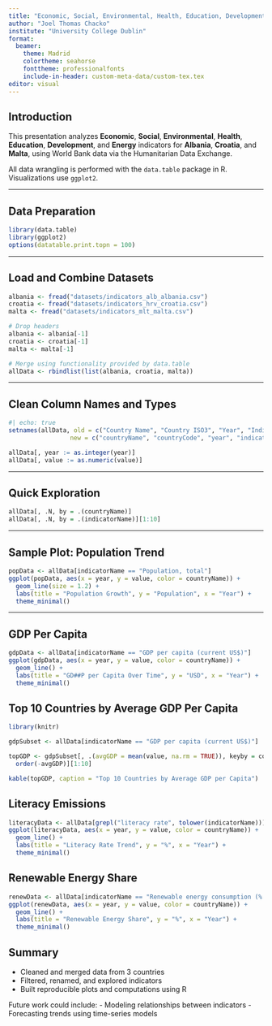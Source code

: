 ```yaml
---
title: "Economic, Social, Environmental, Health, Education, Development and Energy of Albania, Croatia and Malta"
author: "Joel Thomas Chacko"
institute: "University College Dublin"
format:
  beamer:
    theme: Madrid
    colortheme: seahorse
    fonttheme: professionalfonts
    include-in-header: custom-meta-data/custom-tex.tex
editor: visual
---
```


## Introduction

This presentation analyzes **Economic**, **Social**, **Environmental**, **Health**, **Education**, **Development**, and **Energy** indicators for **Albania**, **Croatia**, and **Malta**, using World Bank data via the Humanitarian Data Exchange.

All data wrangling is performed with the `data.table` package in R. Visualizations use `ggplot2`.

------------------------------------------------------------------------

## Data Preparation

```r
library(data.table)
library(ggplot2)
options(datatable.print.topn = 100)
```

------------------------------------------------------------------------

## Load and Combine Datasets

```r
albania <- fread("datasets/indicators_alb_albania.csv")
croatia <- fread("datasets/indicators_hrv_croatia.csv")
malta <- fread("datasets/indicators_mlt_malta.csv")

# Drop headers
albania <- albania[-1]
croatia <- croatia[-1]
malta <- malta[-1]

# Merge using functionality provided by data.table
allData <- rbindlist(list(albania, croatia, malta))
```

------------------------------------------------------------------------

## Clean Column Names and Types

```r
#| echo: true
setnames(allData, old = c("Country Name", "Country ISO3", "Year", "Indicator Name", "Indicator Code", "Value"),
                 new = c("countryName", "countryCode", "year", "indicatorName", "indicatorCode", "value"))

allData[, year := as.integer(year)]
allData[, value := as.numeric(value)]
```

------------------------------------------------------------------------

## Quick Exploration

```r
allData[, .N, by = .(countryName)]
allData[, .N, by = .(indicatorName)][1:10]
```

------------------------------------------------------------------------

## Sample Plot: Population Trend

```r
popData <- allData[indicatorName == "Population, total"]
ggplot(popData, aes(x = year, y = value, color = countryName)) +
  geom_line(size = 1.2) +
  labs(title = "Population Growth", y = "Population", x = "Year") +
  theme_minimal()
```

------------------------------------------------------------------------

## GDP Per Capita

```r

gdpData <- allData[indicatorName == "GDP per capita (current US$)"]
ggplot(gdpData, aes(x = year, y = value, color = countryName)) +
  geom_line() +
  labs(title = "GD##P per Capita Over Time", y = "USD", x = "Year") +
  theme_minimal()

```

## Top 10 Countries by Average GDP Per Capita

```r

library(knitr)

gdpSubset <- allData[indicatorName == "GDP per capita (current US$)"]

topGDP <- gdpSubset[, .(avgGDP = mean(value, na.rm = TRUE)), keyby = countryName][
  order(-avgGDP)][1:10]

kable(topGDP, caption = "Top 10 Countries by Average GDP per Capita")


```

## Literacy Emissions

```r

literacyData <- allData[grepl("literacy rate", tolower(indicatorName))]
ggplot(literacyData, aes(x = year, y = value, color = countryName)) +
  geom_line() +
  labs(title = "Literacy Rate Trend", y = "%", x = "Year") +
  theme_minimal()

```

## Renewable Energy Share

```r

renewData <- allData[indicatorName == "Renewable energy consumption (% of total final energy consumption)"]
ggplot(renewData, aes(x = year, y = value, color = countryName)) +
  geom_line() +
  labs(title = "Renewable Energy Share", y = "%", x = "Year") +
  theme_minimal()

```

## Summary

-   Cleaned and merged data from 3 countries
-   Filtered, renamed, and explored indicators
-   Built reproducible plots and computations using R

Future work could include: - Modeling relationships between indicators - Forecasting trends using time-series models

